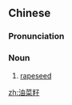 ==Chinese==
{{zh-forms|type=21}}

===Pronunciation===
{{zh-pron
|m=yóucàizǐ
|c=jau4 coi3 zi2
|cat=n
}}

===Noun===
{{zh-noun}}

# [[rapeseed]]

[[zh:油菜籽]]